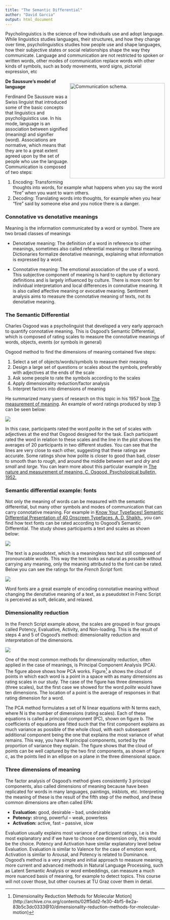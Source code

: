 ```yaml
---
title: "The Semantic Differential"
author: "David Garcia"
output: html_document
---
```


Psycholinguistics is the science of how individuals use and adopt language. While linguistics studies languages, their structures, and how they change over time, psycholinguistics studies how people use and shape languages, how their subjective states or social relationships shape the way they communicate. Language and communication are not restricted to spoken or written words, other modes of communication replace words with other kinds of symbols, such as body movements, word signs, pictorial expression, etc


<div style="float:right">
<img src="Communication.jpg" alt="Communication schema." width="300px"/>  
</div>

**De Saussure's model of language**

Ferdinand De Saussure was a Swiss linguist that introduced some of the basic concepts that linguistics and psycholiguistics use. In his mode, language is an association between signified (meaning) and signifier (word). Associations are normative, which means that they are to a great extent agreed upon by the set of people who use the language. Communication is composed of two steps:

  1. Encoding: Transforming thoughts into words, for example what happens when you say the word "fire" when you want to warn others.
  2. Decoding: Translating words into thoughts, for example when you hear "fire" said by someone else and you notice there is a danger.

### Connotative vs denotative meanings

Meaning is the information communicated by a word or symbol. There are two broad classes of meanings

- Denotative meaning: The definition of a word in reference to other meanings, sometimes also called referential meaning or literal meaning. Dictionaries formalize denotative meanings, explaining what information is expressed by a word.

- Connotative meaning: The emotional association of the use of a word. This subjective component of meaning is hard to capture by dictionary definitions and is largely influenced by culture. There is more room for individual interpretation and local differences in connotative meaning. It is also called affective meaning or evocative meaning. Sentiment analysis aims to measure the connotative meaning of texts, not its denotative meaning.

### The Semantic Differential

Charles Osgood was a psycholinguist that developed a very early approach to quantify connotative meaning. 
This is Osgood's Semantic Differential, which is composed of rating scales to measure the connotative meanings of words, objects, events (or symbols in general)

Osgood method to find the dimensions of meaning contained five steps:

1. Select a set of objects/words/symbols to measure their meaning
2. Design a large set of questions or scales about the symbols, preferably with adjectives at the ends of the scale
3. Ask some people to rate the symbols according to the scales
4. Apply dimensionality reduction/factor analysis
5. Interpret factors into dimensions of meaning

He summarized many yaers of research on this topic in his 1957 book [The measurement of meaning](https://www.amazon.com/Measurement-Meaning-Charles-Osgood/dp/0252745396). An example of word ratings produced by step 3 can be seen below:

![](WordRatings.png)

In this case, participants rated the word *polite* in the set of scales with adjectives at the end that Osgood designed for the task. Each participant rated the word in relation to these scales and the line in the plot shows the averages of 20 participants in two different studies. You can see that the lines are very close to each other, suggesting that these ratings are accurate. Some ratings show how polite is closer to good than bad, closer to smooth than to *rough*, and around the middle between *wet* and *dry* and *small* and *large*. You can learn more about this particular example in [The nature and measurement of meaning. C. Osgood, Psychological bulletin, 1952.](http://www.communicationcache.com/uploads/1/0/8/8/10887248/the_nature_and_measurement_of_meaning.pdf)


### Semantic differential example: fonts

Not only the meaning of words can be measured with the semantic differential, but many other symbols and modes of communication that can carry connotative meaning. For example in [Know Your Typefaces! Semantic Differential Presentation of 40 Onscreen Typefaces. A. D. Shaikh.](https://mattheerema.com/web-tech-design/2009/10/evaluating-40-typefaces/), you can find how text fonts can be rated according to Osgood's Semantic Differential. The study shows participants a text and scales as shown below:

![](Ratings.png)

The text is a *pseudotext*, which is a meaningless text but still composed of pronouncable words. This way the text looks as natural as possible without carrying any meaning, only the meaning attributed to the font can be rated. Below you can see the ratings for the *French Script* font:

![](FontRatings.png)

Word fonts are a great example of encoding connotative meaning without changing the denotative meaning of a text, as a pseudotext in Frenc Script is perceived as soft, delicate, and relaxed. 


### Dimensionality reduction

In the French Script example above, the scales are grouped in four groups called Potency, Evaluative, Activity, and Non-loading. This is the result of steps 4 and 5 of Osgood's method: dimensionality reduction and interpretation of the dimensions. 

![](PCA.jpg)

One of the most common methods for dimensionality reduction, often applied in the case of meanings, is Principal Component Analysis (PCA). The figure above shows how PCA works. Figure[^1] a shows the cloud of points in which each word is a point in a space with as many dimensions as rating scales in our study. The case of the figure has three dimensions (three scales), but the first case we showed for the word *polite* would have ten dimensions. The location of a point is the average of responses in that rating dimension for a word.

The PCA method formulates a set of N linear equations with N terms each, where N is the number of dimensions (rating scales). Each of these equations is called a principal component (PC), shown on figure b. The coefficients of equations are fitted such that the first component explains as much variance as possible of the whole cloud, with each subsequent additional component being the one that explains the most variance of what remains. This way, you have N principal components, sorted by the proportion of variance they explain. The figure shows that the cloud of points can be well captured by the two first components, as shown of figure c, as the points lied in an ellipse on a plane in the three dimensional space.

### Three dimensions of meaning

The factor analysis of Osgood's method gives consistently 3 principal components, also called dimensions of meaning because have been replicated for words in many languages, paintings, inkblots, etc. Interpreting the meaning of these is the result of the fifth step of the method, and these common dimensions are often called EPA:

- **Evaluation:** good, desirable -- bad, undesirable
- **Potency:** strong, powerful -- weak, powerless
- **Activation:** active, fast -- passive, slow

Evaluation usually explains most variance of participant ratings, i.e is the most explanatory and if we have to choose one dimension only, this would be the choice. Potency and Activation have similar explanatory level below Evaluation. Evaluation is similar to Valence for the case of emotion word, Activation is similar to Arousal, and Potency is related to Dominance. Osgood's method is a very simple and initial approach to measure meaning, more current and advanced methods in Natural Language Processing, such as Latent Semantic Analysis or word embeddings, can measure a much more nuanced basis of meaning, for example to detect topics. This course will not cover those, but other courses at TU Graz cover them in detail. 

[^1]: Dimensionality Reduction Methods for Molecular Motion](http://archive.cnx.org/contents/02ff5dd2-fe30-4bf5-8e2a-83b5c3dc0333@10/dimensionality-reduction-methods-for-molecular-motion)


